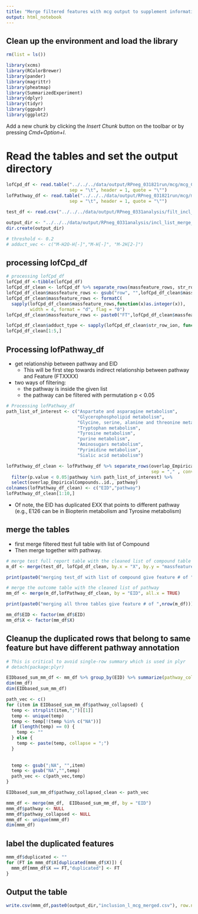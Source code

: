 ```yaml
---
title: "Merge filtered features with mcg output to supplement information"
output: html_notebook
---
```



## Clean up the environment and load the library 

```r
rm(list = ls())

library(xcms)
library(RColorBrewer)
library(pander)
library(magrittr)
library(pheatmap)
library(SummarizedExperiment)
library(dplyr)
library(tidyr)
library(ggpubr)
library(ggplot2)
```
Add a new chunk by clicking the *Insert Chunk* button on the toolbar or by pressing *Cmd+Option+I*.

# Read the tables and set the output directory

```r
lofCpd_df <- read.table("../../../data/output/RPneg_031821run/mcg/mcg_C18neg_equal_var_ttest/R5posvsR5neg/1616377073.842988.mcg_C18neg_padj_default_R5posvsR5neg/tables/ListOfEmpiricalCompounds.tsv", 
                        sep = "\t", header = 1, quote = "\"")
lofPathway_df <- read.table("../../../data/output/RPneg_031821run/mcg/mcg_C18neg_equal_var_ttest/R5posvsR5neg/1616377073.842988.mcg_C18neg_padj_default_R5posvsR5neg/tables/mcg_pathwayanalysis_mcg_C18neg_padj_default_R5posvsR5neg.tsv",
                        sep = "\t", header = 1, quote = "\"")
  
test_df <- read.csv("../../../data/output/RPneg_0331analysis/filt_incl_list/filt_med_16.6padj_0.05_ttest_R5posvsR5neg.csv", header = 1)

output_dir <- "../../../data/output/RPneg_0331analysis/incl_list_merge_filt_mcg/"
dir.create(output_dir)

```


```r
# threshold <- 0.2
# adduct_vec <- c("M-H2O-H[-]","M-H[-]", "M-2H[2-]")
```

## processing lofCpd_df

```r
# processing lofCpd_df
lofCpd_df <-tibble(lofCpd_df)
lofCpd_df_clean <- lofCpd_df %>% separate_rows(massfeature_rows, str_row_ion, sep = ";" , convert = TRUE)
lofCpd_df_clean$massfeature_rows <- gsub("row", "",lofCpd_df_clean$massfeature_rows)
lofCpd_df_clean$massfeature_rows <- formatC(
  sapply(lofCpd_df_clean$massfeature_rows,function(x)as.integer(x)), 
         width = 4, format = "d", flag = "0")
lofCpd_df_clean$massfeature_rows <- paste0("FT",lofCpd_df_clean$massfeature_rows)

lofCpd_df_clean$adduct_type <- sapply(lofCpd_df_clean$str_row_ion, function(x)strsplit(x,"_")[[1]][2])
lofCpd_df_clean[1:5,]
```

## Processing lofPathway_df
- get relationship between pathway and EID
  - This will be first step towards indirect relationship between pathway and Feature (FTXXXX)
- two ways of filtering:
  - the pathway is inside the given list
  - the pathway can be filtered with permutation p < 0.05

```r
# Processing lofPathway_df
path_list_of_interest <- c("Aspartate and asparagine metabolism",
                           "Glycerophospholipid metabolism",
                           "Glycine, serine, alanine and threonine metabolism",
                           "Tryptophan metabolism", 
                           "Tyrosine metabolism",
                           "purine metabolism",
                           "Aminosugars metabolism",
                           "Pyrimidine metabolism",
                           "Sialic acid metabolism")

lofPathway_df_clean <- lofPathway_df %>% separate_rows(overlap_EmpiricalCompounds..id., overlap_features..id., 
                                                       sep = "," , convert = TRUE) %>% 
  filter(p.value < 0.05|pathway %in% path_list_of_interest) %>%
  select(overlap_EmpiricalCompounds..id., pathway) 
colnames(lofPathway_df_clean) <- c("EID","pathway")
lofPathway_df_clean[1:10,]
```
- Of note, the EID has duplicated EXX that points to different pathway (e.g., E126 can be in Biopterin metabolism and Tyrosine metabolism)


## merge the tables
- first merge filtered ttest full table with list of Compound
- Then merge together with pathway. 
```r
# merge test full report table with the cleaned list of compound table
m_df <- merge(test_df, lofCpd_df_clean, by.x = "X", by.y = "massfeature_rows", all.x = TRUE)

print(paste0("merging test_df with list of compound give feature # of ",nrow(m_df)))

# merge the outcome table with the cleaned list of pathway 
mm_df <- merge(m_df,lofPathway_df_clean, by = "EID", all.x = TRUE)

print(paste0("merging all three tables give feature # of ",nrow(m_df)))

mm_df$EID <- factor(mm_df$EID)
mm_df$X <- factor(mm_df$X)

```


## Cleanup the duplicated rows that belong to same feature but have different pathway annotation

```r
# This is critical to avoid single-row summary which is used in plyr
# detach(package:plyr) 

EIDbased_sum_mm_df <- mm_df %>% group_by(EID) %>% summarize(pathway_collapsed = paste(pathway, collapse = ";"))
dim(mm_df)
dim(EIDbased_sum_mm_df)

path_vec <- c()
for (item in EIDbased_sum_mm_df$pathway_collapsed) {
  temp <- strsplit(item,";")[[1]]
  temp <- unique(temp)
  temp <- temp[!(temp %in% c("NA"))]
  if (length(temp) == 0) {
    temp <- ""
  } else {
    temp <- paste(temp, collapse = ";")
  }
  
  
  temp <- gsub(";NA", "",item)
  temp <- gsub("NA","",temp)
  path_vec <- c(path_vec,temp)
}

EIDbased_sum_mm_df$pathway_collapsed_clean <- path_vec

mmm_df <- merge(mm_df,  EIDbased_sum_mm_df, by = "EID")
mmm_df$pathway <- NULL
mmm_df$pathway_collapsed <- NULL
mmm_df <- unique(mmm_df)
dim(mmm_df)

```
## label the duplicated features
```r
mmm_df$duplicated <- ""
for (FT in mmm_df$X[duplicated(mmm_df$X)]) {
  mmm_df[mmm_df$X == FT,"duplicated"] <- FT
}

```


## Output the table
```r
write.csv(mmm_df,paste0(output_dir,"inclusion_l_mcg_merged.csv"), row.names = FALSE)

```

